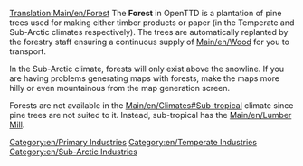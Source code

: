 [[Translation:Main/en/Forest]]{{en/-}}
{{en/Industries|name=Forest
|image=Forest(industry).png
|caption=Temperate
|image2=Snowforest.png
|caption2=Sub-Arctic
|climates=[[Main/en/Climates#Temperate]], [[Main/en/Climates#Sub-arctic]]
|accepts=Nothing
|produces=[[Main/en/Wood]]
}}
The '''Forest''' in OpenTTD is a plantation of pine trees used for making either timber products or paper (in the Temperate and Sub-Arctic climates respectively).  The trees are automatically replanted by the forestry staff ensuring a continuous supply of [[Main/en/Wood]] for you to transport.

In the Sub-Arctic climate, forests will only exist above the snowline.  If you are having problems generating maps with forests, make the maps more hilly or even mountainous from the map generation screen.

Forests are not available in the [[Main/en/Climates#Sub-tropical]] climate since pine trees are not suited to it. Instead, sub-tropical has the [[Main/en/Lumber Mill]].

{{en/Navbox Industries}}

[[Category:en/Primary Industries]]
[[Category:en/Temperate Industries]]
[[Category:en/Sub-Arctic Industries]]
